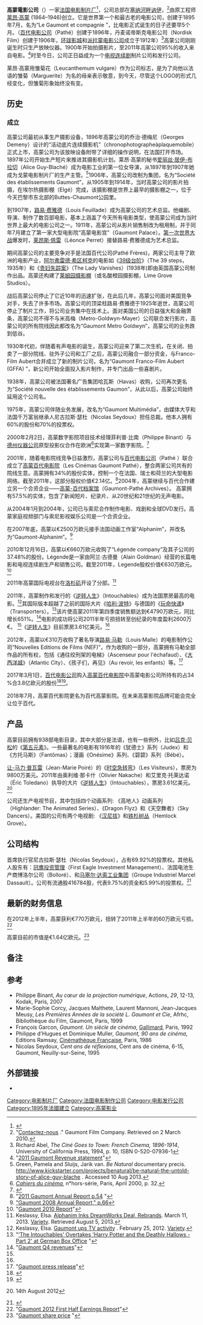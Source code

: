{{For|英国公司|英国高蒙影业公司}}
{{Infobox company|
 name  = 高蒙電影公司 |
 logo  = [[File:Gaumont_logo.svg|260px]] |
 type  = [[上市公司|上市公司]] |
 traded_as = {{euronext|GAM}}|
 foundation  = 1895年 |
 location_city = [[塞纳河畔讷伊|塞纳河畔讷伊]] |
 location_country = {{FRA}} |
 key_people   = [[莱昂·高蒙|莱昂·高蒙]], 尼古拉斯·瑟杜 |
 subsid       = [[高蒙动画|高蒙动画]]<br/>[[高蒙国际电视|高蒙国际电视]]<br/>[[高蒙-百代档案馆|高蒙-百代档案馆]]<br/>[[Xilam|Xilam]] |
 industry    = [[电影|电影]] |
 products    = 电影<br/>电视节目<br/>电影发行
| revenue     = {{profit}} €1.195亿 <small>(2011)</small><ref name=10K/>
| net_income    = {{profit}} €2670万 <small>(2011)</small><ref name=10K/>
|assets    = {{profit}} €4.515亿 <small>(2011)</small><ref name=10K/>
|equity    = {{profit}} €2.559亿<small>(2011)</small><ref name=10K/>
|num_employees    = 173 <small>(2011)</small><ref name=10K/>
| owner  = [[日本索尼音乐娱乐|日本索尼音乐娱乐]]
| homepage    = [http://www.gaumont.fr/ www.gaumont.fr] (法国), [http://www.gaumont.net/ Gaumont.net] (美国)
}}
'''高蒙電影公司'''（{{lang-fr|Gaumont}}）一家[[法国|法国]][[电影制片厂|电影制片厂]]<ref>{{cite news|last=Keslassy|first=Elsa|title=Gaumont Intl. Television Staff Up L.A. {{sic|hide=y|Head|quarter|expected=Headquarters}}|url=http://variety.com/2013/tv/international/gaumont-intl-television-staff-up-l-a-headquarter-1200573947/|accessdate=August 5, 2013|newspaper=[[Variety_(magazine)|Variety]]|date=August 5, 2013|quote=Gaumont International Television, the French mini-major’s L.A.-based production and distribution studio,...|archive-date=2013-10-25|archive-url=https://web.archive.org/web/20131025033414/http://variety.com/2013/tv/international/gaumont-intl-television-staff-up-l-a-headquarter-1200573947/|dead-url=no}}</ref>，公司总部在[[塞纳河畔讷伊|塞纳河畔讷伊]]，<ref>"[http://www.gaumont.com/en/contact.html Contactez-nous] {{Wayback|url=http://www.gaumont.com/en/contact.html |date=20200510015117 }}." Gaumont Film Company. Retrieved on 2 March 2010.</ref>由原工程师[[莱昂·高蒙|莱昂·高蒙]] (1864–1946)创立。它是世界第一个和最古老的电影公司，创建于1895年7月，名为“Le Gaumont et compagnie ”，比电影正式诞生的日子还要早5个月。（[[百代电影公司|百代电影公司]]（Pathé）创建于1896年，丹麦诺帝斯克电影公司（Nordisk Film）创建于1906年，[[环球影城|环球影城]]和[[派拉蒙电影公司|派拉蒙电影公司]]成立于1912年）<ref>Richard Abel, ''The Ciné Goes to Town: French Cinema, 1896-1914'', University of California Press, 1994, p. 10, ISBN 0-520-07936-1</ref>高蒙公司刚刚诞生时只生产放映仪器。1900年开始拍摄影片，至2011年高蒙公司95%的收入来自电影。<ref>"[http://www.gaumont.com/data/pdf/2011/CA_311211.pdf 2011 Gaumont Revenue statement]"</ref>时至今日，公司正日益成为一个[[电视连续剧|电视连续剧]]制片公司和发行公司。

莱昂·高蒙用雏菊花（Leucanthemum vulgare）作为公司标志，是为了向他以法语的雏菊（Marguerite）为名的母亲表示敬意，到今天，尽管这个LOGO的形式几经变化，但雏菊形象始终没有变。

==历史==
===成立===
高蒙公司最初从事生产摄影设备，1896年高蒙公司的乔治·德梅尼（Georges Demeny）设计的“活动底片连续摄影机”（chronophotographeàplaquemobile）正式上市，高蒙公司为该放映设备附带了详细的操作说明，在法国打开市场。1897年公司开始生产短片来推进其摄影机计划。莱昂·高蒙的秘书[[爱丽丝·居伊-布拉切|爱丽丝·居伊-布拉切]]（Alice Guy-Blaché）成为电影工业的第一位女导演，从1897年到1907年她成为戈蒙电影制片厂的生产主管。<ref>Green, Pamela and Sluijs, Jarik van. ''Be Natural'' documentary precis. 
http://www.kickstarter.com/projects/benatural/be-natural-the-untold-story-of-alice-guy-blache {{Wayback|url=http://www.kickstarter.com/projects/benatural/be-natural-the-untold-story-of-alice-guy-blache |date=20140228022604 }} . Accessed 10 Aug 2013.</ref>1906年，高蒙公司改制为集团，名为“Société des établissements Gaumont”，从1905年到1914年，当时高蒙公司的影片拍摄，在埃尔热摄影棚（Elgé）完成，该摄影棚是世界上最早的摄影棚之一，位于今天巴黎市东北部的Buttes-Chaumont公园里。

到1907年，[[路易·费雅德|路易·费雅德]]（Louis Feuillade）成为高蒙公司的艺术总监。他编剧、导演、制作了数百部电影，基本上涵盖了今天所有电影类型，使高蒙公司成为当时世界上最大的电影公司之一。1911年，高蒙公司从影片销售制改为租用制，并于同年7月建立了第一家大型电影院“高蒙电影宫”（Gaumont Palace）。[[第一次世界大战|第一次世界大战]]爆发时，[[莱昂斯·佩雷|莱昂斯·佩雷]]（Léonce Perret）接替路易·费雅德成为艺术总监。

期间高蒙公司的主要竞争对手是法国百代公司(Pathé Frères)，两家公司主导了欧洲的电影产业，[[阿尔弗雷德·希区柯克|阿尔弗雷德·希区柯克]]的电影如《[[39级台阶|39级台阶]]》（The 39 steps，1935年）和《[[贵妇失踪案|贵妇失踪案]]》（The Lady Vanishes）(1938年)即由英国高蒙公司制作出品。高蒙还构建了[[莱姆园摄影棚|莱姆园摄影棚]]（或名酸橙园摄影棚，Lime Grove Studios）。

战后高蒙公司停止了它近10年的迅速扩张，在此后几年，高蒙公司面对美国竞争对手，失去了许多市场。高蒙公司的顶梁柱路易·费雅德于1925年逝世，高蒙公司停止了制片工作，将公司业务集中在技术上。面对美国公司的日益强大和金融萧条，高蒙公司不得不与米高梅（Metro-Goldwyn-Mayer）公司联合发行影片，高蒙公司的所有院线因此都改名为“Gaumont Metro Goldwyn”，高蒙公司的业务跌到低谷。

1930年代初，伴随着有声电影的诞生，高蒙公司迎来了第二次生机，在关闭、拍卖了一部分院线、驻外子公司和工厂之后，高蒙公司融合一部分资金，与Franco-Film Aubert合并成立了新的制片公司，名为“Gaumont Franco-Film Aubert (GFFA) ”，新公司开始全面投入影片制作，并专门出品一些喜剧片。

1938年，高蒙公司被法国著名广告集团哈瓦斯（Havas）收购，公司再次更名为“Société nouvelle des établissements Gaumon”，从此以后，高蒙公司始终延用这个公司名。

1975年，高蒙公司伴随业务发展，改名为“Gaumont Multimédia”，由媒体大亨和法国千万富翁继承人尼古拉斯·瑟杜（Nicolas Seydoux）担任总裁。他本人拥有60%的股份和70%的投票权。

2000年2月2日，高蒙数字影院项目技术经理菲利普·比南（Philippe Binant）与[[德州仪器公司|德州仪器公司]]原型投影仪合作在欧洲<ref>''[[Cahiers_du_cinéma|Cahiers du cinéma]]'', n°hors-série, Paris, April 2000, p. 32.</ref>实现第一家数字影院。<ref>{{Cite web |url=http://books.google.fr/books?id=n_wTAgAAQBAJ&pg=PT77&lpg=PT77&dq=creton+kitsopanidou+binant&source=bl&ots=2ZaoxMKyfv&sig=g8RzftJFbIgRmkgybtbNlhH7dFI&hl=fr&sa=X&ei=kD-kUuCBHMSq0QXn0YD4CA&ved=0CDEQ6AEwAA#v=onepage&q=creton%20kitsopanidou%20binant&f=false |title=Claude Forest, « De la pellicule aux pixels : l'anomie des exploitants de salles de cinéma », in Laurent Creton, Kira Kitsopanidou (sous la direction de), ''Les salles de cinéma : enjeux, défis et perspectives'', Armand Colin, Paris, 2013. |accessdate=2014-07-13 |archive-date=2014-08-13 |archive-url=https://web.archive.org/web/20140813003831/http://books.google.fr/books?id=n_wTAgAAQBAJ&pg=PT77&lpg=PT77&dq=creton+kitsopanidou+binant&source=bl&ots=2ZaoxMKyfv&sig=g8RzftJFbIgRmkgybtbNlhH7dFI&hl=fr&sa=X&ei=kD-kUuCBHMSq0QXn0YD4CA&ved=0CDEQ6AEwAA#v=onepage&q=creton%20kitsopanidou%20binant&f=false |dead-url=no }}</ref>

2001年，随着电影院线竞争日益激烈，高蒙公司与[[百代电影公司|百代电影公司]]（Pathé ）联合成立了[[百代高蒙电影院|高蒙百代电影院]]（Les Cinémas Gaumont Pathé），整合两家公司共有的院线生意。高蒙拥有34%的股份实体，控制一个在法国、瑞士和荷兰的大型电影网络。截至2011年，这部分股权价值€2.14亿。<ref>"[http://www.gaumont.com/data/pdf/2011/rapport_financier_annuel_2011_UK.pdf 2011 Gaumont Annual Report p.54] {{Wayback|url=http://www.gaumont.com/data/pdf/2011/rapport_financier_annuel_2011_UK.pdf |date=20130518023657 }}"</ref>2004年，高蒙继续与百代合作建立另一个合资企业——[[高蒙-百代档案馆|高蒙-百代档案馆]]（Gaumont-Pathé Archives）。 高蒙拥有57.5%的实体，包含了新闻短片、纪录片、从20世纪和21世纪的无声电影。

从2004年1月到2004年，公司已与索尼合作制作电影、戏剧和全球DVD发行。高蒙家庭视频部门与索尼影视娱乐公司是一个合资企业。

在2007年底，高蒙以€2500万欧元接手法国动画工作室“Alphanim”，并改名为“Gaumont-Alphanim”。<ref>[http://www.gaumont.com/data/pdf/2008/rapport_financier_annuel_en.pdf "Gaumont 2008 Annual Report," p.66]</ref>

2010年12月16日，高蒙以€660万欧元收购了“Légende company”及其子公司的37.48%的股份。Légende是一家由阿兰·古德曼（Alain Goldman）经营的长篇电影和电视连续剧生产和销售公司。截至2011年，Legende股权价值€630万欧元。<ref>"[http://www.gaumont.com/data/pdf/2010/rapport_financier_annuel_2010_eng.pdf Gaumont 2010 Report]"</ref>

2011年高蒙国际电视台在[[洛杉矶|洛杉矶]]开设了分部。<ref>Keslassy, Elsa. [http://variety.com/2013/tv/international/alphanim-inks-dreamworks-deal-rebrands-1200006688/ Alphanim Inks DreamWorks Deal, Rebrands]. March 11, 2013. [[Variety_(magazine)|Variety]]. Retrieved August 5, 2013.</ref>

2011年，高蒙制作和发行的《[[逆转人生|逆转人生]]》（Intouchables）成为法国票房最高的电影。<ref name=vty>Keslassy, Elsa. 
[http://variety.com/2012/tv/news/gaumont-ups-tv-activity-1118050699/ Gaumont ups TV activity] {{Wayback|url=http://variety.com/2012/tv/news/gaumont-ups-tv-activity-1118050699/ |date=20140714155602 }}. February 25, 2012. [[Variety_(magazine)|Variety]].</ref>其国际版本超越了之前的国际大片《[[哈利·波特|哈利·波特]]》与德国的《[[玩命快递|玩命快递]]》（Transporters）。<ref>"[http://www.hollywoodreporter.com/news/intouchables-box-office-harry-potter-deathly-hallows-317980 ‘The Intouchables’ Overtakes 'Harry Potter and the Deathly Hallows - Part 2' at German Box Office] {{Wayback|url=http://www.hollywoodreporter.com/news/intouchables-box-office-harry-potter-deathly-hallows-317980 |date=20140313044427 }}"</ref>该片使高蒙2011年第四季度销售额达到€4790万欧元，同比增长651%。<ref>"[http://www.gaumont.com/data/pdf/2011/CA_311211.pdf Gaumont Q4 revenues]"</ref>电影的成功将公司2011半年亏损扭转至创纪录的年度盈利2600万€。 <ref name=10K/>《[[逆转人生|逆转人生]]》目前票房3.61亿美元。<ref name=5K/>

2012年，高蒙以€310万收购了著名导演[[路易·马勒|路易·马勒]]（Louis·Malle）的电影制作公司“Nouvelles Editions de Films (NEF)”，作为收购的一部分，高蒙拥有马勒全部作品的所有权，包括《通往绞刑架的电梯》（Ascenseur pour l'échafaud）、《[[大西洋城|大西洋城]]》（Atlantic City）、《孩子们，再见》（Au revoir, les enfants）等。<ref>"[http://www.gaumont.com/data/pdf/2012/Acquisition_NEF_2012.pdf Gaumont press release]"</ref>

2017年3月1日，[[百代電影公司|百代电影公司]]购入[[百代高蒙电影院|高蒙百代电影院]]中高蒙电影公司所持有的占34 %合3.8亿欧元的股份<ref>{{Article|langue=|auteur1=|titre=Pathé va racheter la part de Gaumont dans leur filiale de salles de cinéma|périodique=Le Figaro|date=2017-03-01|issn=|lire en ligne=http://www.lefigaro.fr/flash-eco/2017/03/01/97002-20170301FILWWW00300-pathe-va-racheter-la-part-de-gaumont-dans-leur-filiale-de-salles-de-cinema.php|consulté le=2017-03-01|pages=}}</ref><ref>{{Article|langue=|prénom1=Nicole|nom1=Vulser|titre=Gaumont lâche les salles de cinéma pour se concentrer sur les séries|périodique=Le Monde.fr|date=2017-03-02|issn=1950-6244|lire en ligne=https://www.lemonde.fr/economie/article/2017/03/02/gaumont-abandonne-les-salles-de-cinema-pour-se-concentrer-sur-les-series_5087988_3234.html|consulté le=2017-03-04|pages=}}</ref>。

2018年7月，高蒙百代影院更名为百代高蒙影院。在未来高蒙影院品牌可能会完全让位于百代。

==产品==
高蒙目前拥有938部电影目录，其中大部分是法语，也有一些例外，比如[[吕克·贝松|吕克·贝松]]的《[[第五元素|第五元素]]》。一些最著名的电影有1916年的《犹德士》系列（Judex）和《方托马斯》（Fantômas）；漫画《Onésime》系列、《碧碧》系列（Bébé）。

[[让-马力·普瓦雷|让-马力·普瓦雷]]（Jean-Marie Poiré）的《[[时空急转弯|时空急转弯]]》（Les Visiteurs），票房为9800万美元。2011年由奥利维·那卡什（Olivier Nakache）和艾里克·托莱达诺（Éric Toledano）执导的大片《[[逆转人生|逆转人生]]》（Intouchables），票房3.61亿美元。<ref name=5K>{{cite web|url=http://www.boxofficemojo.com/movies/default.htm?id=intouchables.htm|title=Intouchables Box-office mojo.|accessdate=2014-07-13|archive-date=2014-11-09|archive-url=https://web.archive.org/web/20141109105323/http://www.boxofficemojo.com/movies/default.htm?id=intouchables.htm|dead-url=no}} 14th August 2012</ref>

公司还生产电视节目，其中包括四个动画系列: 《高地人》动画系列（Highlander: The Animated Series）、《Dragon Flyz》和《天空舞者》（Sky Dancers）。美国的公司有两个电视剧: 《[[汉尼拔_(电视剧)|汉尼拔]]》和[[铁杉树丛_(电视剧)|铁杉树丛]]（Hemlock Grove）。

==公司结构==
首席执行官尼古拉斯·瑟杜（Nicolas Seydoux），占有69.92%的投票权。其他私人股东有：[[冠鹰基金公司|冠鹰投资管理]]（First Eagle Investment Management）、法国电池生产商博洛尔公司（Bolloré）、和[[达索集团|马塞尔·达索工业集团]]（Groupe Industriel Marcel Dassault）。公司有流通股416784股，代表9.75%的资金和5.99%的投票权。<ref name=10K>{{cite web|url=http://www.gaumont.com/data/pdf/2011/rapport_financier_annuel_2011_UK.pdf|title=2011 Gaumont Annual Report|accessdate=2014-07-13|archive-date=2013-05-18|archive-url=https://web.archive.org/web/20130518023657/http://www.gaumont.com/data/pdf/2011/rapport_financier_annuel_2011_UK.pdf|dead-url=no}}</ref>

==最新的财务信息==
在2012年上半年，高蒙获利€770万欧元，扭转了2011年上半年的60万欧元亏损。<ref>"[http://www.gaumont.com/data/pdf/2012/RF_GAUMONT_30062012.pdf Gaumont 2012 First Half Earnings Report]"</ref>

高蒙目前的市值是€1.64亿欧元。<ref>"[http://bourse.lesechos.fr/bourse/cours.jsp?Code=FR0000034894&Place=00025-TD&Codif=ISI Gaumont share price] {{Wayback|url=http://bourse.lesechos.fr/bourse/cours.jsp?Code=FR0000034894&Place=00025-TD&Codif=ISI |date=20100115170700 }}"</ref>

==备注==
{{Reflist|2}}

==参考==
* Philippe Binant, ''Au cœur de la projection numérique'', Actions, ''29'', 12-13, Kodak, Paris, 2007
* Marie-Sophie Corcy, Jacques Malthete, Laurent Mannoni, Jean-Jacques Meusy, ''Les Premières Années de la société L. Gaumont et Cie'', Afrhc, Bibliothèque du Film, Gaumont, Paris, 1999
* François Garcon, ''Gaumont. Un siècle de cinéma'', [[Gallimard|Gallimard]], Paris, 1992
* Philippe d'Hugues et Dominique Muller, ''Gaumont, 90 ans de cinéma'', Editions Ramsay, [[Cinémathèque_Française|Cinémathèque Française]], Paris, 1986
* Nicolas Seydoux, ''Cent ans de réflexions'', Cent ans de cinéma, 6-15, Gaumont, Neuilly-sur-Seine, 1995

==外部链接==
{{Commons category|Gaumont}}
{{Portal|巴黎|Companies}}
*{{Official website|http://www.gaumont.fr/}}

{{法國電影}}

[[Category:电影制片厂|Category:电影制片厂]]
[[Category:法国电影制作公司|Category:法国电影制作公司]]
[[Category:电影发行公司|Category:电影发行公司]]
[[Category:1895年法國建立|Category:1895年法國建立]]
[[Category:高蒙影业|Category:高蒙影业]]